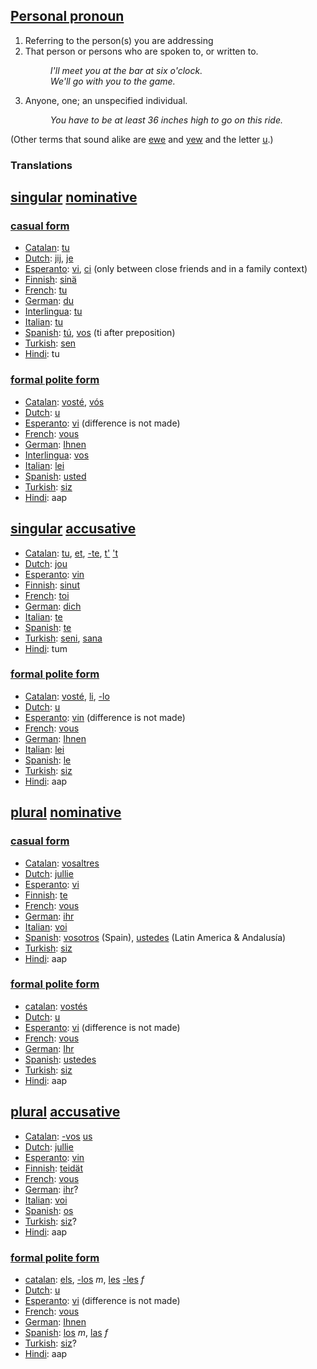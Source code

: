 ==[[Personal pronoun]]== 

#Referring to the person(s) you are addressing
#That person or persons who are spoken to, or written to. 
#:''I'll meet you at the bar at six o'clock.'' 
#:''We'll go with you to the game.'' 
#Anyone, one; an unspecified individual. 
#:''You have to be at least 36 inches high to go on this ride.''

(Other terms that sound alike are [[ewe]] and [[yew]] and the letter [[u]].)
===Translations===

==[[singular]] [[nominative]]==

===[[casual form]]===

*[[Catalan]]: [[tu]]
*[[Dutch]]: [[jij]], [[je]]
*[[Esperanto]]: [[vi]], [[ci]] (only between close friends and in a family context)
*[[Finnish]]: [[sinä]]
*[[French]]: [[tu]]
*[[German]]: [[du]]
*[[Interlingua]]: [[tu]]
*[[Italian]]: [[tu]]
*[[Spanish]]: [[tú]], [[vos]] (ti after preposition)
*[[Turkish]]: [[sen]]
*[[Hindi]]: tu

===[[formal polite form]]===

*[[Catalan]]: [[vosté]], [[vós]]
*[[Dutch]]: [[u]]
*[[Esperanto]]: [[vi]] (difference is not made)
*[[French]]: [[vous]]
*[[German]]: [[Ihnen]]
*[[Interlingua]]: [[vos]]
*[[Italian]]: [[lei]]
*[[Spanish]]: [[usted]]
*[[Turkish]]: [[siz]]
*[[Hindi]]: aap

==[[singular]] [[accusative]]==

*[[Catalan]]: [[tu]], [[et]], [[-te]], [[t']] [['t]]
*[[Dutch]]: [[jou]]
*[[Esperanto]]: [[vin]]
*[[Finnish]]: [[sinut]]
*[[French]]: [[toi]]
*[[German]]: [[dich]]
*[[Italian]]: [[te]]
*[[Spanish]]: [[te]]
*[[Turkish]]: [[seni]], [[sana]]
*[[Hindi]]: tum

===[[formal polite form]]===
*[[Catalan]]: [[vosté]], [[li]], [[-lo]]
*[[Dutch]]: [[u]]
*[[Esperanto]]: [[vin]] (difference is not made)
*[[French]]: [[vous]]
*[[German]]: [[Ihnen]]
*[[Italian]]: [[lei]]
*[[Spanish]]: [[le]]
*[[Turkish]]: [[siz]]
*[[Hindi]]: aap

==[[plural]] [[nominative]]==

===[[casual form]]===
*[[Catalan]]: [[vosaltres]]
*[[Dutch]]: [[jullie]]
*[[Esperanto]]: [[vi]]
*[[Finnish]]: [[te]]
*[[French]]: [[vous]]
*[[German]]: [[ihr]]
*[[Italian]]: [[voi]]
*[[Spanish]]: [[vosotros]] (Spain), [[ustedes]] (Latin America & Andalusía)
*[[Turkish]]: [[siz]]
*[[Hindi]]: aap


===[[formal polite form]]===
*[[catalan]]: [[vostés]]
*[[Dutch]]: [[u]]
*[[Esperanto]]: [[vi]] (difference is not made)
*[[French]]: [[vous]]
*[[German]]: [[Ihr]]
*[[Spanish]]: [[ustedes]]
*[[Turkish]]: [[siz]]
*[[Hindi]]: aap


==[[plural]] [[accusative]]==
*[[Catalan]]: [[-vos]] [[us]]
*[[Dutch]]: [[jullie]]
*[[Esperanto]]: [[vin]]
*[[Finnish]]: [[teidät]]
*[[French]]: [[vous]]
*[[German]]: [[ihr]]?
*[[Italian]]: [[voi]]
*[[Spanish]]: [[os]]
*[[Turkish]]: [[siz]]?
*[[Hindi]]: aap


===[[formal polite form]]===
*[[catalan]]: [[els]], [[-los]] ''m'', [[les]] [[-les]] ''f''
*[[Dutch]]: [[u]]
*[[Esperanto]]: [[vi]] (difference is not made)
*[[French]]: [[vous]]
*[[German]]: [[Ihnen]]
*[[Spanish]]: [[los]] ''m'', [[las]] ''f''
*[[Turkish]]: [[siz]]?
*[[Hindi]]: aap